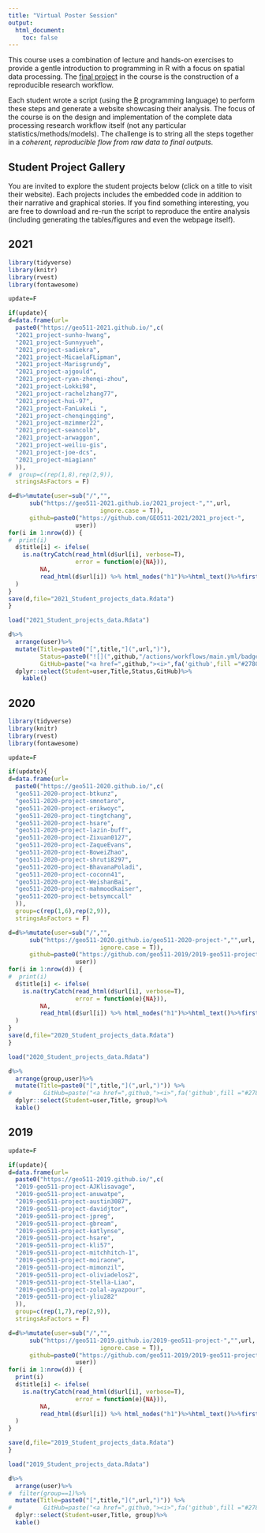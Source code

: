 ```yaml
---
title: "Virtual Poster Session"
output:
  html_document:
    toc: false
---
```

 
This course uses a combination of lecture and hands-on exercises to provide a gentle introduction to programming in R with a focus on spatial data processing. The [final project](Project.html) in the course is the construction of a reproducible research workflow.

Each student wrote a script (using the [R](https://www.r-project.org/) programming language) to perform these steps and generate a website showcasing their analysis. The focus of the course is on the design and implementation of the complete data processing research workflow itself (not any particular statistics/methods/models). The challenge is to string all the steps together in a _coherent, reproducible flow from raw data to final outputs_.  

## Student Project Gallery

You are invited to explore the student projects below (click on a title to visit their website).  Each projects includes the embedded code in addition to their narrative and graphical stories.   If you find something interesting, you are free to download and re-run the script to reproduce the entire analysis (including generating the tables/figures and even the webpage itself).

## 2021
```r
library(tidyverse)
library(knitr)
library(rvest)
library(fontawesome)

update=F

if(update){
d=data.frame(url=
  paste0("https://geo511-2021.github.io/",c(
  "2021_project-sunho-hwang",
  "2021_project-Sunnyyueh",
  "2021_project-sadiekra",
  "2021_project-MicaelaFLipman",
  "2021_project-Marisgrundy",
  "2021_project-ajgould",
  "2021_project-ryan-zhenqi-zhou",
  "2021_project-Lokki98",
  "2021_project-rachelzhang77",
  "2021_project-hui-97",
  "2021_project-FanLukeLi ",
  "2021_project-chenqingqing",
  "2021_project-mzimmer22",
  "2021_project-seancolb",
  "2021_project-arwaggon",
  "2021_project-weiliu-gis",
  "2021_project-joe-dcs",
  "2021_project-miagiann"
  )),
#  group=c(rep(1,8),rep(2,9)),
  stringsAsFactors = F)

d=d%>%mutate(user=sub("/","",
      sub("https://geo511-2021.github.io/2021_project-","",url,
                          ignore.case = T)),
      github=paste0("https://github.com/GEO511-2021/2021_project-",
                   user))
for(i in 1:nrow(d)) {
#  print(i)
  d$title[i] <- ifelse(
    is.na(tryCatch(read_html(d$url[i], verbose=T), 
                   error = function(e){NA})),
         NA,
         read_html(d$url[i]) %>% html_nodes("h1")%>%html_text()%>%first()
  )
}
save(d,file="2021_Student_projects_data.Rdata")
}
```


```r
load("2021_Student_projects_data.Rdata")
```


```r

d%>%
  arrange(user)%>%
  mutate(Title=paste0("[",title,"](",url,")"),
         Status=paste0("![](",github,"/actions/workflows/main.yml/badge.svg)"),
         GitHub=paste("<a href=",github,"><i>",fa('github',fill ="#2780E3"),"</i></a>"))%>%
  dplyr::select(Student=user,Title,Status,GitHub)%>%
    kable()
```


## 2020
```r
library(tidyverse)
library(knitr)
library(rvest)
library(fontawesome)

update=F

if(update){
d=data.frame(url=
  paste0("https://geo511-2020.github.io/",c(
  "geo511-2020-project-btkunz",
  "geo511-2020-project-smnotaro",
  "geo511-2020-project-erikwoyc",
  "geo511-2020-project-tingtchang",
  "geo511-2020-project-hsare",
  "geo511-2020-project-lazin-buff",
  "geo511-2020-project-Zixuan0127",
  "geo511-2020-project-ZaqueEvans",
  "geo511-2020-project-BoweiZhao",
  "geo511-2020-project-shruti8297",
  "geo511-2020-project-BhavanaPoladi",
  "geo511-2020-project-coconn41",
  "geo511-2020-project-WeishanBai",
  "geo511-2020-project-mahmoodkaiser",
  "geo511-2020-project-betsymccall"
  )),
  group=c(rep(1,6),rep(2,9)),
  stringsAsFactors = F)

d=d%>%mutate(user=sub("/","",
      sub("https://geo511-2020.github.io/geo511-2020-project-","",url,
                          ignore.case = T)),
      github=paste0("https://github.com/geo511-2019/2019-geo511-project-",
                   user))
for(i in 1:nrow(d)) {
#  print(i)
  d$title[i] <- ifelse(
    is.na(tryCatch(read_html(d$url[i], verbose=T), 
                   error = function(e){NA})),
         NA,
         read_html(d$url[i]) %>% html_nodes("h1")%>%html_text()%>%first()
  )
}
save(d,file="2020_Student_projects_data.Rdata")
}
```


```r
load("2020_Student_projects_data.Rdata")
```


```r
d%>%
  arrange(group,user)%>%
  mutate(Title=paste0("[",title,"](",url,")")) %>%
#         GitHub=paste("<a href=",github,"><i>",fa('github',fill ="#2780E3"),"</i></a>"))%>%
  dplyr::select(Student=user,Title, group)%>%
  kable()
```


## 2019
```r
update=F

if(update){
d=data.frame(url=
  paste0("https://geo511-2019.github.io/",c(
  "2019-geo511-project-AJKlisavage",
  "2019-geo511-project-anuwatpe",
  "2019-geo511-project-austin3087",
  "2019-geo511-project-davidjtor",
  "2019-geo511-project-jpreg",
  "2019-geo511-project-gbream",
  "2019-geo511-project-katlynse",
  "2019-geo511-project-hsare",
  "2019-geo511-project-kli57",
  "2019-geo511-project-mitchhitch-1",
  "2019-geo511-project-moiraone",
  "2019-geo511-project-mimonzil",
  "2019-geo511-project-oliviadelos2",
  "2019-geo511-project-Stella-Liao",
  "2019-geo511-project-zolal-ayazpour",
  "2019-geo511-project-yliu282"
  )),
  group=c(rep(1,7),rep(2,9)),
  stringsAsFactors = F)

d=d%>%mutate(user=sub("/","",
      sub("https://geo511-2019.github.io/2019-geo511-project-","",url,
                          ignore.case = T)),
      github=paste0("https://github.com/geo511-2019/2019-geo511-project-",
                   user))
for(i in 1:nrow(d)) {
  print(i)
  d$title[i] <- ifelse(
    is.na(tryCatch(read_html(d$url[i], verbose=T), 
                   error = function(e){NA})),
         NA,
         read_html(d$url[i]) %>% html_nodes("h1")%>%html_text()%>%first()
  )
}

save(d,file="2019_Student_projects_data.Rdata")
}
```


```r
load("2019_Student_projects_data.Rdata")
```

```r
d%>%
  arrange(user)%>%
#  filter(group==1)%>%
  mutate(Title=paste0("[",title,"](",url,")")) %>% 
#         GitHub=paste("<a href=",github,"><i>",fa('github',fill ="#2780E3"),"</i></a>"))%>%
  dplyr::select(Student=user,Title, group)%>%
  kable()
```

